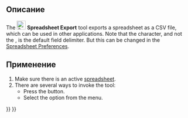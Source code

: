 <languages/>

{{Docnav/ru
|[[Spreadsheet_Import/ru|Импорт электронной таблицы]]
|[[Spreadsheet_MergeCells/ru|Объединить ячейки]]
|[[Spreadsheet_Workbench/ru|Электронные таблицы]]
|IconL=Spreadsheet_Import.svg
|IconR=Spreadsheet_MergeCells.svg
|IconC=Workbench_Spreadsheet.svg
}}

{{GuiCommand/ru
|Name/ru=Экспорт электронной таблицы
|Name=Spreadsheet_Export
|MenuLocation=Электронная таблица → Экспорт электронной таблицы
|Workbenches=[[Spreadsheet_Workbench/ru|Spreadsheet]]
|Version=0.17
|SeeAlso=[[Spreadsheet_Import/ru|Импорт электронной таблицы]]
}}

<span id="Description"></span>
==Описание==

The [[File:Spreadsheet_Export.svg|24px]] '''Spreadsheet Export''' tool exports a spreadsheet as a CSV file, which can be used in other applications. Note that the {{Value|tab}} character, and not the {{Value|comma}}, is the default field delimiter. But this can be changed in the [[Spreadsheet_Preferences|Spreadsheet Preferences]].

<span id="Usage"></span>
==Применение==

# Make sure there is an active [[Spreadsheet_CreateSheet|spreadsheet]].
# There are several ways to invoke the tool:
#* Press the {{Button|[[File:Spreadsheet_Export.svg|16px]] [[Spreadsheet_Export|Export Spreadsheet]]}} button.
#* Select the {{MenuCommand|Spreadsheet → [[File:Spreadsheet_Export.svg|16px]] Export Spreadsheet}} option from the menu.


{{Docnav/ru
|[[Spreadsheet_Import/ru|Импорт электронной таблицы]]
|[[Spreadsheet_MergeCells/ru|Объединить ячейки]]
|[[Spreadsheet_Workbench/ru|Электронные таблицы]]
|IconL=Spreadsheet_Import.svg
|IconR=Spreadsheet_MergeCells.svg
|IconC=Workbench_Spreadsheet.svg
}}

{{Spreadsheet_Tools_navi{{#translation:}}}}
{{Userdocnavi{{#translation:}}}}